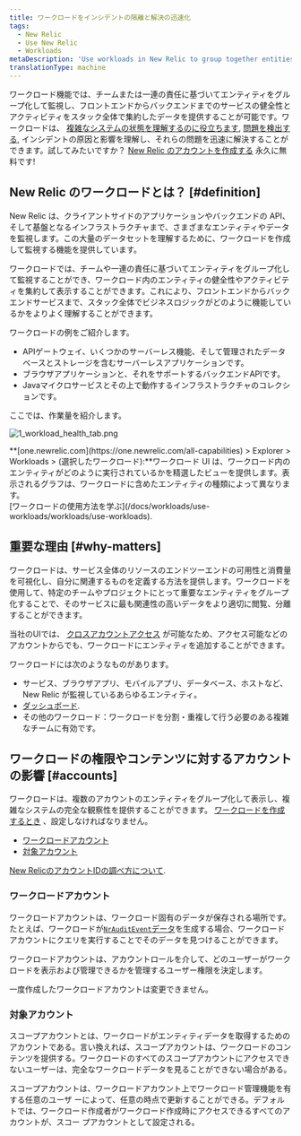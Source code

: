 ```yaml
---
title: ワークロードをインシデントの隔離と解決の迅速化
tags:
  - New Relic
  - Use New Relic
  - Workloads
metaDescription: 'Use workloads in New Relic to group together entities that make up a specific business service, making it easier to isolate and troubleshoot issues.'
translationType: machine
---
```



ワークロード機能では、チームまたは一連の責任に基づいてエンティティをグループ化して監視し、フロントエンドからバックエンドまでのサービスの健全性とアクティビティをスタック全体で集約したデータを提供することが可能です。ワークロードは、 [複雑なシステムの状態を理解するのに役立ちます](/docs/workloads/use-workloads/workloads/use-workloads), [問題を検出する](/docs/workloads/use-workloads/workloads/workload-status), インシデントの原因と影響を理解し、それらの問題を迅速に解決することができます。試してみたいですか？ [New Relic のアカウントを作成する](https://newrelic.com/signup) 永久に無料です!

## New Relic のワークロードとは？ [#definition]

New Relic は、クライアントサイドのアプリケーションやバックエンドの API、そして基盤となるインフラストラクチャまで、さまざまなエンティティやデータを監視します。この大量のデータセットを理解するために、ワークロードを作成して監視する機能を提供しています。

ワークロードでは、チームや一連の責任に基づいてエンティティをグループ化して監視することができ、ワークロード内のエンティティの健全性やアクティビティを集約して表示することができます。これにより、フロントエンドからバックエンドサービスまで、スタック全体でビジネスロジックがどのように機能しているかをよりよく理解することができます。

ワークロードの例をご紹介します。

* APIゲートウェイ、いくつかのサーバーレス機能、そして管理されたデータベースとストレージを含むサーバーレスアプリケーションです。
* ブラウザアプリケーションと、それをサポートするバックエンドAPIです。
* Javaマイクロサービスとその上で動作するインフラストラクチャのコレクションです。

ここでは、作業量を紹介します。

<img
  title="workload_health_tab.png"
  alt="1_workload_health_tab.png"
  src={solutionsWorkloadHealthTab}
/>

<figcaption>
  **[one.newrelic.com](https://one.newrelic.com/all-capabilities) > Explorer > Workloads > (選択したワークロード):**ワークロード UI は、ワークロード内のエンティティがどのように実行されているかを精選したビューを提供します。表示されるグラフは、ワークロードに含めたエンティティの種類によって異なります。
</figcaption>

<Callout variant="tip">
  [ワークロードの使用方法を学ぶ](/docs/workloads/use-workloads/workloads/use-workloads).
</Callout>

## 重要な理由 [#why-matters]

ワークロードは、サービス全体のリソースのエンドツーエンドの可用性と消費量を可視化し、自分に関連するものを定義する方法を提供します。ワークロードを使用して、特定のチームやプロジェクトにとって重要なエンティティをグループ化することで、そのサービスに最も関連性の高いデータをより適切に閲覧、分離することができます。

当社のUIでは、 [クロスアカウントアクセス](/docs/new-relic-one/use-new-relic-one/core-concepts/cross-account-features-security-new-relic-one) が可能なため、アクセス可能などのアカウントからでも、ワークロードにエンティティを追加することができます。

ワークロードには次のようなものがあります。

* サービス、ブラウザアプリ、モバイルアプリ、データベース、ホストなど、New Relic が監視しているあらゆるエンティティ。
* [ダッシュボード](/docs/dashboards/new-relic-one-dashboards/get-started/introduction-new-relic-one-dashboards).
* その他のワークロード：ワークロードを分割・重複して行う必要のある複雑なチームに有効です。

## ワークロードの権限やコンテンツに対するアカウントの影響 [#accounts]

ワークロードは、複数のアカウントのエンティティをグループ化して表示し、複雑なシステムの完全な観察性を提供することができます。 [ワークロードを作成するとき](/docs/new-relic-one/use-new-relic-one/workloads/use-workloads/#create) 、設定しなければなりません。

* [ワークロードアカウント](#workload-account)
* [対象アカウント](#scope-accounts)

[New RelicのアカウントIDの調べ方について](/docs/accounts/install-new-relic/account-setup/account-id).

### ワークロードアカウント

ワークロードアカウントは、ワークロード固有のデータが保存される場所です。たとえば、ワークロードが[`NrAuditEvent`データ](/docs/insights/insights-data-sources/default-data/nrauditevent-event-data-query-examples)を生成する場合、ワークロードアカウントにクエリを実行することでそのデータを見つけることができます。

ワークロードアカウントは、アカウントロールを介して、どのユーザーがワークロードを表示および管理できるかを管理するユーザー権限を決定します。

一度作成したワークロードアカウントは変更できません。

### 対象アカウント

スコープアカウントとは、ワークロードがエンティティデータを取得するためのアカウントである。言い換えれば、スコープアカウントは、ワークロードのコンテンツを提供する。ワークロードのすべてのスコープアカウントにアクセスできないユーザーは、完全なワークロードデータを見ることができない場合がある。

スコープアカウントは、ワークロードアカウント上でワークロード管理機能を有する任意のユーザ ーによって、任意の時点で更新することができる。デフォルトでは、ワークロード作成者がワークロード作成時にアクセスできるすべてのアカウントが、スコー プアカウントとして設定される。